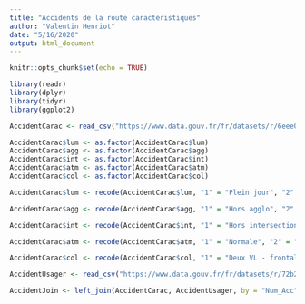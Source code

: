 ```yaml
---
title: "Accidents de la route caractéristiques"
author: "Valentin Henriot"
date: "5/16/2020"
output: html_document
---
```


```r
knitr::opts_chunk$set(echo = TRUE)
```

```r
library(readr)
library(dplyr)
library(tidyr)
library(ggplot2)
```

```r
AccidentCarac <- read_csv("https://www.data.gouv.fr/fr/datasets/r/6eee0852-cbd7-447e-bd70-37c433029405")
```

```r
AccidentCarac$lum <- as.factor(AccidentCarac$lum)
AccidentCarac$agg <- as.factor(AccidentCarac$agg)
AccidentCarac$int <- as.factor(AccidentCarac$int)
AccidentCarac$atm <- as.factor(AccidentCarac$atm)
AccidentCarac$col <- as.factor(AccidentCarac$col)

AccidentCarac$lum <- recode(AccidentCarac$lum, "1" = "Plein jour", "2" = "Crépuscule ou aube", "3" = "Nuit sans éclairage public", "4" = "Nuit avec éclairage public non allumé", "5" = "Nuit avec éclairage public allumé")

AccidentCarac$agg <- recode(AccidentCarac$agg, "1" = "Hors agglo", "2" = "Agglo")

AccidentCarac$int <- recode(AccidentCarac$int, "1" = "Hors intersection", "2" = "Intersection en X", "3" = "Intersection en T", "4" ="Intersection en Y", "5" = "Intersection plus de 4 branches", "6" = "Giratoire", "7" = "Place", "8" = "Passage à niveau", "9" = "Autre intersection")

AccidentCarac$atm <- recode(AccidentCarac$atm, "1" = "Normale", "2" = "Pluie légère", "3" = "Pluie forte", "4" = "Neige / Grêle", "5" = "Brouillard / Fumée", "6" = "Vent fort / Tempête", "7" = "Temps éblouissant", "8" = "Temps couvert", "9" = "Autre")

AccidentCarac$col <- recode(AccidentCarac$col, "1" = "Deux VL - frontale", "2" = "Deux VL - par l'arrière", "3" = "Deux VL - par le côté", "4" = "Trois VL ou plus - en chaîne", "5" = "Trois VL ou plus - collisions multiples", "6" = "Autre collison", "7" = "Sans collision")
```

```r
AccidentUsager <- read_csv("https://www.data.gouv.fr/fr/datasets/r/72b251e1-d5e1-4c46-a1c2-c65f1b26549a")
```

```r
AccidentJoin <- left_join(AccidentCarac, AccidentUsager, by = "Num_Acc")
```

